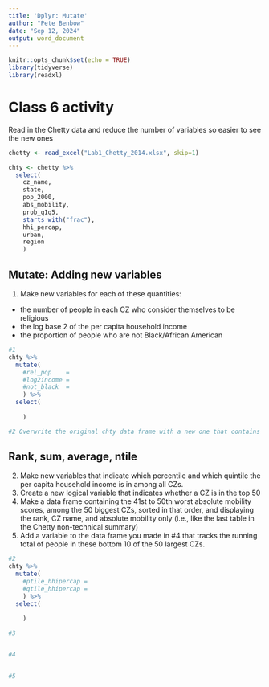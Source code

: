 ```yaml
---
title: 'Dplyr: Mutate'
author: "Pete Benbow"
date: "Sep 12, 2024"
output: word_document
---
```


```r
knitr::opts_chunk$set(echo = TRUE)
library(tidyverse)
library(readxl)
```

# Class 6 activity

Read in the Chetty data and reduce the number of variables so easier to see the new ones
```r
chetty <- read_excel("Lab1_Chetty_2014.xlsx", skip=1)

chty <- chetty %>%
  select(
    cz_name, 
    state, 
    pop_2000, 
    abs_mobility, 
    prob_q1q5,
    starts_with("frac"),
    hhi_percap,
    urban, 
    region
    )
```

## Mutate: Adding new variables
1. Make new variables for each of these quantities:
* the number of people in each CZ who consider themselves to be religious
* the log base 2 of the per capita household income
* the proportion of people who are not Black/African American
```r
#1
chty %>%
  mutate(
    #rel_pop    = 
    #log2income = 
    #not_black  = 
    ) %>%
  select(
    
    )

#2 Overwrite the original chty data frame with a new one that contains the new variables


```

## Rank, sum, average, ntile  
2. Make new variables that indicate which percentile and which quintile the per capita household income is in among all CZs.
3. Create a new logical variable that indicates whether a CZ is in the top 50
4. Make a data frame containing the 41st to 50th worst absolute mobility scores, among the 50 biggest CZs, sorted in that order, and displaying the rank, CZ name, and absolute mobility only (i.e., like the last table in the Chetty non-technical summary)
5. Add a variable to the data frame you made in #4 that tracks the running total of people in these bottom 10 of the 50 largest CZs. 

```r
#2
chty %>%
  mutate(
    #ptile_hhipercap = 
    #qtile_hhipercap = 
    ) %>%
  select(
    
    )

#3


#4


#5


```

